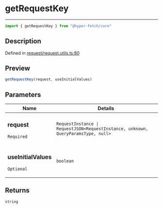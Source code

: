 

# getRequestKey

<div class="api-docs__separator" data-reactroot="">

---

</div><div class="api-docs__import" data-reactroot="">

```ts
import { getRequestKey } from "@hyper-fetch/core"
```

</div><div class="api-docs__section">

## Description

</div><div class="api-docs__description"><span class="api-docs__do-not-parse">



</span></div><p class="api-docs__definition">

Defined in [request/request.utils.ts:80](https://github.com/BetterTyped/hyper-fetch/blob/c3e2c45/packages/core/src/request/request.utils.ts#L80)

</p><div class="api-docs__section">

## Preview

</div><div class="api-docs__preview fn">

```ts
getRequestKey(request, useInitialValues)
```

</div><div class="api-docs__section">

## Parameters

</div><div class="api-docs__parameters"><table><thead><tr><th>Name</th><th>Details</th></tr></thead><tbody><tr param-data="request"><td class="api-docs__param-name required">

### request 

`Required`

</td><td class="api-docs__param-type">

`RequestInstance | RequestJSON<RequestInstance, unknown, QueryParamsType, null>`

</td></tr><tr param-data="useInitialValues"><td class="api-docs__param-name optional">

### useInitialValues 

`Optional`

</td><td class="api-docs__param-type">

`boolean`

</td></tr></tbody></table></div><div class="api-docs__section">

## Returns

</div><div class="api-docs__returns">

```ts
string
```

</div>